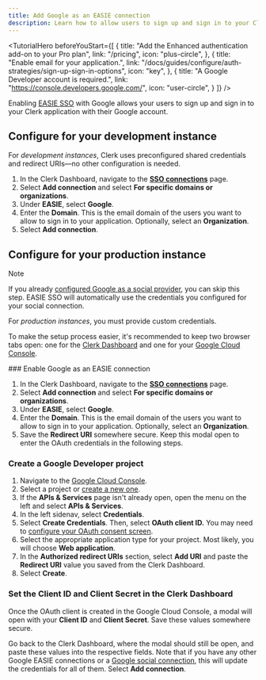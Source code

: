 ```yaml
---
title: Add Google as an EASIE connection
description: Learn how to allow users to sign up and sign in to your Clerk app with their Google account using EASIE SSO.
---
```


<TutorialHero
  beforeYouStart={[
    {
      title: "Add the Enhanced authentication add-on to your Pro plan",
      link: "/pricing",
      icon: "plus-circle",
    },
    {
      title: "Enable email for your application.",
      link: "/docs/guides/configure/auth-strategies/sign-up-sign-in-options",
      icon: "key",
    },
    {
      title: "A Google Developer account is required.",
      link: "https://console.developers.google.com/",
      icon: "user-circle",
    }
  ]}
/>

Enabling [EASIE SSO](/docs/guides/configure/auth-strategies/enterprise-connections/overview#easie) with Google allows your users to sign up and sign in to your Clerk application with their Google account.

## Configure for your development instance

For _development instances_, Clerk uses preconfigured shared credentials and redirect URIs—no other configuration is needed.

1. In the Clerk Dashboard, navigate to the [**SSO connections**](https://dashboard.clerk.com/last-active?path=user-authentication/sso-connections) page.
1. Select **Add connection** and select **For specific domains or organizations**.
1. Under **EASIE**, select **Google**.
1. Enter the **Domain**. This is the email domain of the users you want to allow to sign in to your application. Optionally, select an **Organization**.
1. Select **Add connection**.

## Configure for your production instance

> [!NOTE]
> If you already [configured Google as a social provider](/docs/guides/configure/auth-strategies/social-connections/google), you can skip this step. EASIE SSO will automatically use the credentials you configured for your social connection.

For _production instances_, you must provide custom credentials.

To make the setup process easier, it's recommended to keep two browser tabs open: one for the [Clerk Dashboard](https://dashboard.clerk.com/last-active?path=user-authentication/sso-connections) and one for your [Google Cloud Console](https://console.cloud.google.com/).

<Steps>
  ### Enable Google as an EASIE connection

  1. In the Clerk Dashboard, navigate to the [**SSO connections**](https://dashboard.clerk.com/last-active?path=user-authentication/sso-connections) page.
  1. Select **Add connection** and select **For specific domains or organizations**.
  1. Under **EASIE**, select **Google**.
  1. Enter the **Domain**. This is the email domain of the users you want to allow to sign in to your application. Optionally, select an **Organization**.
  1. Save the **Redirect URI** somewhere secure. Keep this modal open to enter the OAuth credentials in the following steps.

  ### Create a Google Developer project

  1. Navigate to the [Google Cloud Console](https://console.cloud.google.com/).
  1. Select a project or [create a new one](https://console.cloud.google.com/projectcreate).
  1. If the **APIs & Services** page isn't already open, open the menu on the left and select **APIs & Services**.
  1. In the left sidenav, select **Credentials**.
  1. Select **Create Credentials**. Then, select **OAuth client ID.** You may need to [configure your OAuth consent screen](https://support.google.com/cloud/answer/6158849?hl=en#userconsent\&zippy=%2Cuser-consent).
  1. Select the appropriate application type for your project. Most likely, you will choose **Web application**.
  1. In the **Authorized redirect URIs** section, select **Add URI** and paste the **Redirect URI** value you saved from the Clerk Dashboard.
  1. Select **Create**.

  ### Set the Client ID and Client Secret in the Clerk Dashboard

  Once the OAuth client is created in the Google Cloud Console, a modal will open with your **Client ID** and **Client Secret**. Save these values somewhere secure.

  Go back to the Clerk Dashboard, where the modal should still be open, and paste these values into the respective fields. Note that if you have any other Google EASIE connections or a [Google social connection](docs/guides/configure/auth-strategies/social-connections/google), this will update the credentials for all of them. Select **Add connection**.
</Steps>
